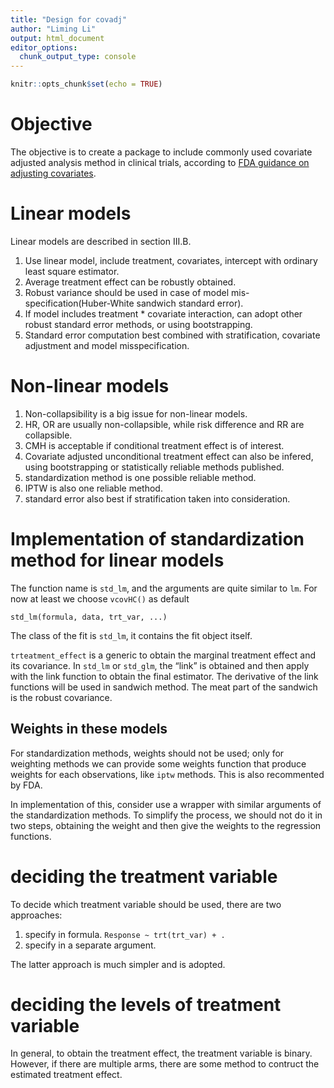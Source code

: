 ```yaml
---
title: "Design for covadj"
author: "Liming Li"
output: html_document
editor_options:
  chunk_output_type: console
---
```


```r
knitr::opts_chunk$set(echo = TRUE)
```

# Objective

The objective is to create a package to include commonly used covariate adjusted analysis method in clinical trials, according to [FDA guidance on adjusting covariates](https://www.fda.gov/regulatory-information/search-fda-guidance-documents/adjusting-covariates-randomized-clinical-trials-drugs-and-biological-products).

# Linear models

Linear models are described in section III.B.

1. Use linear model, include treatment, covariates, intercept with ordinary least square estimator.
1. Average treatment effect can be robustly obtained.
1. Robust variance should be used in case of model mis-specification(Huber-White sandwich standard error).
1. If model includes treatment * covariate interaction, can adopt other robust standard error methods, or using bootstrapping.
1. Standard error computation best combined with stratification, covariate adjustment and model misspecification.

# Non-linear models

1. Non-collapsibility is a big issue for non-linear models.
1. HR, OR are usually non-collapsible, while risk difference and RR are collapsible.
1. CMH is acceptable if conditional treatment effect is of interest.
1. Covariate adjusted unconditional treatment effect can also be infered, using bootstrapping or statistically reliable methods published.
1. standardization method is one possible reliable method.
1. IPTW is also one reliable method.
1. standard error also best if stratification taken into consideration.

# Implementation of standardization method for linear models

The function name is `std_lm`, and the arguments are quite similar to `lm`.
For now at least we choose `vcovHC()` as default

```
std_lm(formula, data, trt_var, ...)
```

The class of the fit is `std_lm`, it contains the fit object itself.

`trteatment_effect` is a generic to obtain the marginal treatment effect and its covariance.
In `std_lm` or `std_glm`, the "link" is obtained and then apply with the link function to obtain
the final estimator.
The derivative of the link functions will be used in sandwich method. The meat part of the sandwich
is the robust covariance.

## Weights in these models

For standardization methods, weights should not be used; only for weighting methods we can provide
some weights function that produce weights for each observations, like `iptw` methods.
This is also recommented by FDA.

In implementation of this, consider use a wrapper with similar arguments of the standardization methods.
To simplify the process, we should not do it in two steps, obtaining the weight and then give the weights to
the regression functions.

# deciding the treatment variable

To decide which treatment variable should be used, there are two approaches:

1. specify in formula. `Response ~ trt(trt_var) + .`
1. specify in a separate argument.

The latter approach is much simpler and is adopted.

# deciding the levels of treatment variable

In general, to obtain the treatment effect, the treatment variable is binary.
However, if there are multiple arms, there are some method to contruct the estimated
treatment effect.

